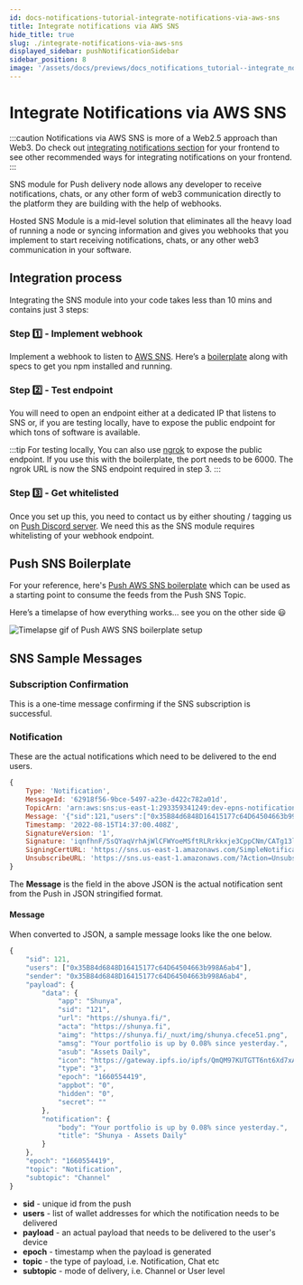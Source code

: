 ```yaml
---
id: docs-notifications-tutorial-integrate-notifications-via-aws-sns
title: Integrate notifications via AWS SNS
hide_title: true
slug: ./integrate-notifications-via-aws-sns
displayed_sidebar: pushNotificationSidebar
sidebar_position: 8
image: '/assets/docs/previews/docs_notifications_tutorial--integrate_notifications_via_aws_sns.png'
---
```


# Integrate Notifications via AWS SNS

:::caution
Notifications via AWS SNS is more of a Web2.5 approach than Web3. Do check out [integrating notifications section](/docs/notifications/build/integrating-notifications 'Learn how to integrate notifications from Push protocol to your frontend') for your frontend to see other recommended ways for integrating notifications on your frontend.
:::

SNS module for Push delivery node allows any developer to receive notifications, chats, or any other form of web3 communication directly to the platform they are building with the help of webhooks.

Hosted SNS Module is a mid-level solution that eliminates all the heavy load of running a node or syncing information and gives you webhooks that you implement to start receiving notifications, chats, or any other web3 communication in your software.

## Integration process

Integrating the SNS module into your code takes less than 10 mins and contains just 3 steps:

### Step 1️⃣ - Implement webhook

Implement a webhook to listen to [AWS SNS](https://docs.aws.amazon.com/sdk-for-javascript/v2/developer-guide/sns-examples.html 'Example of AWS SNS'). Here’s a [boilerplate](https://github.com/push-protocol/push-sns-boilerplate 'Push SNS boilerplate repo') along with specs to get you npm installed and running.

### Step 2️⃣ - Test endpoint

You will need to open an endpoint either at a dedicated IP that listens to SNS or, if you are testing locally, have to expose the public endpoint for which tons of software is available.

:::tip
For testing locally, You can also use [ngrok](https://ngrok.com/download 'ngrok download link') to expose the public endpoint. If you use this with the boilerplate, the port needs to be 6000. The ngrok URL is now the SNS endpoint required in step 3.
:::

### Step 3️⃣ - Get whitelisted

Once you set up this, you need to contact us by either shouting / tagging us on [Push Discord server](https://discord.com/invite/pushprotocol 'Invite link to Push Discord server'). We need this as the SNS module requires whitelisting of your webhook endpoint.

## Push SNS Boilerplate

For your reference, here's [Push AWS SNS boilerplate](https://github.com/push-protocol/push-sns-boilerplate 'Push AWS SNS boilerplate') which can be used as a starting point to consume the feeds from the Push SNS Topic.

Here’s a timelapse of how everything works… see you on the other side 😃

![Timelapse gif of Push AWS SNS boilerplate setup](/assets/docs/notifications/tutorials/tutorial-create-channel/knowYourChannel.png 'Representation of how to setup Push SNS AWS boilerplate')

## SNS Sample Messages

### Subscription Confirmation

This is a one-time message confirming if the SNS subscription is successful.

### Notification

These are the actual notifications which need to be delivered to the end users.

```js
{
    Type: 'Notification',
    MessageId: '62918f56-9bce-5497-a23e-d422c782a01d',
    TopicArn: 'arn:aws:sns:us-east-1:293359341249:dev-epns-notifications',
    Message: '{"sid":121,"users":["0x35B84d6848D16415177c64D64504663b998A6ab4"],"payload":{"apns":{"payload":{"aps":{"category":"withappicon","mutable-content":1,"content-available":1}},"fcm_options":{"image":"https://gateway.ipfs.io/ipfs/QmQM97KUTGTT6nt6Xd7xAJpdGB8adiJ1LVUJoN8RoFUYfx"}},"data":{"app":"Shunya","sid":"121","url":"https://shunya.fi/","acta":"https://shunya.fi","aimg":"https://shunya.fi/_nuxt/img/shunya.cfece51.png","amsg":"Your portfolio is up by 0.08% since yesterday.","asub":"Assets Daily","icon":"https://gateway.ipfs.io/ipfs/QmQM97KUTGTT6nt6Xd7xAJpdGB8adiJ1LVUJoN8RoFUYfx","type":"3","epoch":"1660554419","appbot":"0","hidden":"0","secret":""},"android":{"notification":{"icon":"@drawable/ic_stat_name","color":"#e20880","image":"https://gateway.ipfs.io/ipfs/QmQM97KUTGTT6nt6Xd7xAJpdGB8adiJ1LVUJoN8RoFUYfx","default_vibrate_timings":true}},"notification":{"body":"Your portfolio is up by 0.08% since yesterday.","title":"Shunya - Assets Daily"}},"epoch":"1660554419","topic":"Notification","subtopic":"Channel"}',
    Timestamp: '2022-08-15T14:37:00.408Z',
    SignatureVersion: '1',
    Signature: 'iqnfhnF/SsQYaqVrhAjWlCFWYoeMSftRLRrkkxje3CppCNm/CATg13ljIz0tChVa7OJEoaVI/tpUERiuhZ9wxuGmDI6ReaGORam4Yda4CC0HqfitqYG8M0AamScXgiqN9hgcGHbbitYQWWIp2vmFKC+P1j9Hq9Lz19fBlHz1/9hJwHlRfKDADqh1I15wERZZGGUu//Z+S6bnJ9k2JrektKDNRukSihSU1u07563RirE+EJ6TCxQGUY4GzuuwlOu6vj9ESsVE4mBdfxnmNLsZoVBl87KHg7/z9Uh1IJTqkdRyN5+XXg4XDE1puYr9qypfhk8abmZQIrn5obrHDe+ZBQ==',
    SigningCertURL: 'https://sns.us-east-1.amazonaws.com/SimpleNotificationService-56e67fcb41f6fec09b0196692625d385.pem',
    UnsubscribeURL: 'https://sns.us-east-1.amazonaws.com/?Action=Unsubscribe&SubscriptionArn=arn:aws:sns:us-east-1:293359341249:dev-epns-notifications:cc473de2-b46e-462c-95d4-178580487a26'
}
```

The **Message** is the field in the above JSON is the actual notification sent from the Push in JSON stringified format.

#### Message

When converted to JSON, a sample message looks like the one below.

```js
{
	"sid": 121,
	"users": ["0x35B84d6848D16415177c64D64504663b998A6ab4"],
	"sender": "0x35B84d6848D16415177c64D64504663b998A6ab4",
	"payload": {
		"data": {
			"app": "Shunya",
			"sid": "121",
			"url": "https://shunya.fi/",
			"acta": "https://shunya.fi",
			"aimg": "https://shunya.fi/_nuxt/img/shunya.cfece51.png",
			"amsg": "Your portfolio is up by 0.08% since yesterday.",
			"asub": "Assets Daily",
			"icon": "https://gateway.ipfs.io/ipfs/QmQM97KUTGTT6nt6Xd7xAJpdGB8adiJ1LVUJoN8RoFUYfx",
			"type": "3",
			"epoch": "1660554419",
			"appbot": "0",
			"hidden": "0",
			"secret": ""
		},
		"notification": {
			"body": "Your portfolio is up by 0.08% since yesterday.",
			"title": "Shunya - Assets Daily"
		}
	},
	"epoch": "1660554419",
	"topic": "Notification",
	"subtopic": "Channel"
}
```

- **sid** - unique id from the push
- **users** - list of wallet addresses for which the notification needs to be delivered
- **payload** - an actual payload that needs to be delivered to the user's device
- **epoch** - timestamp when the payload is generated
- **topic** - the type of payload, i.e. Notification, Chat etc
- **subtopic** - mode of delivery, i.e. Channel or User level

